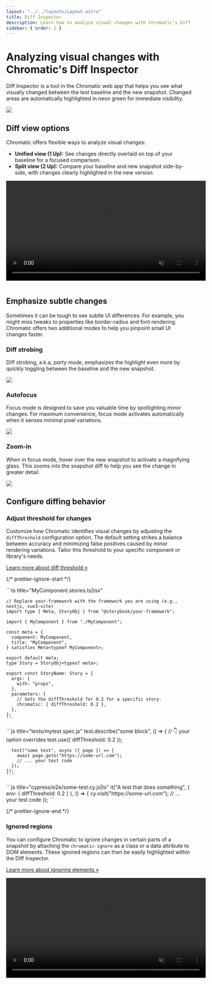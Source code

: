 ```yaml
---
layout: "../../layouts/Layout.astro"
title: Diff Inspector
description: Learn how to analyze visual changes with Chromatic's Diff Inspector
sidebar: { order: 2 }
---
```



# Analyzing visual changes with Chromatic's Diff Inspector

Diff Inspector is a tool in the Chromatic web app that helps you see what visually changed between the test baseline and the new snapshot. Changed areas are automatically highlighted in neon green for immediate visibility.

![](../../images/diff-inspector.png)

## Diff view options

Chromatic offers flexible ways to analyze visual changes:

- **Unified view (1 Up):** See changes directly overlaid on top of your baseline for a focused comparison.
- **Split view (2 Up):** Compare your baseline and new snapshot side-by-side, with changes clearly highlighted in the new version.

<video autoPlay muted playsInline loop width="542px" style="margin-bottom: 1em">
  <source src="/docs/assets/1up-2up.mp4" type="video/mp4" />
</video>

## Emphasize subtle changes

Sometimes it can be tough to see subtle UI differences. For example, you might miss tweaks to properties like border-radius and font rendering. Chromatic offers two additional modes to help you pinpoint small UI changes faster.

### Diff strobing

Diff strobing, a.k.a, _party mode_, emphasizes the highlight even more by quickly toggling between the baseline and the new snapshot.

![](https://chromaticblog.ghost.io/content/images/downloaded_images/Diff-Detector-2-0/1-CrOUFtW8-sndKXSKSS0eug.gif)

### Autofocus

Focus mode is designed to save you valuable time by spotlighting minor changes. For maximum convenience, focus mode activates automatically when it senses minimal pixel variations.

![](https://chromaticblog.ghost.io/content/images/2020/10/autofocus-toggle.gif)

### Zoom-in

When in focus mode, hover over the new snapshot to activate a magnifying glass. This zooms into the snapshot diff to help you see the change in greater detail.

![](https://chromaticblog.ghost.io/content/images/2020/10/autofocus-magnify.gif)

## Configure diffing behavior

### Adjust threshold for changes

Customize how Chromatic identifies visual changes by adjusting the `diffThreshold` configuration option. The default setting strikes a balance between accuracy and minimizing false positives caused by minor rendering variations. Tailor this threshold to your specific component or library's needs.

[Learn more about diff threshold »](/docs/threshold)

{/* prettier-ignore-start */}

<IntegrationSnippets>
  <Fragment slot="storybook">
    ```ts title="MyComponent.stories.ts|tsx"

    // Replace your-framework with the framework you are using (e.g., nextjs, vue3-vite)
    import type { Meta, StoryObj } from "@storybook/your-framework";

    import { MyComponent } from "./MyComponent";

    const meta = {
      component: MyComponent,
      title: "MyComponent",
    } satisfies Meta<typeof MyComponent>;

    export default meta;
    type Story = StoryObj<typeof meta>;

    export const StoryName: Story = {
      args: {
        with: "props",
      },
      parameters: {
        // Sets the diffThreshold for 0.2 for a specific story.
        chromatic: { diffThreshold: 0.2 },
      },
    };
    ```
  </Fragment>
  <Fragment slot="playwright">
    ```js title="tests/mytest.spec.js"
    test.describe("some block", () => {
      // 👇 your option overrides
      test.use({ diffThreshold: 0.2 });

      test("some test", async ({ page }) => {
        await page.goto("https://some-url.com");
        // ... your test code
      });
    });
    ```
  </Fragment>
  <Fragment slot="cypress">
    ```js title="cypress/e2e/some-test.cy.js|ts"
    it("A test that does something", {
      env: { diffThreshold: 0.2 }
    }, () => {
      cy.visit("https://some-url.com");
      // ... your test code
    });
    ```
  </Fragment>
</IntegrationSnippets>

{/* prettier-ignore-end */}

### Ignored regions

You can configure Chromatic to ignore changes in certain parts of a snapshot by attaching the `chromatic-ignore` as a class or a data attribute to DOM elements. These ignored regions can then be easily highlighted within the Diff Inspector.

[Learn more about ignoring elements »](/docs/ignoring-elements)

<video autoPlay muted playsInline loop width="542px" style="margin-bottom: 1em">
  <source src="/docs/assets/ignored-regions.mp4" type="video/mp4" />
</video>
